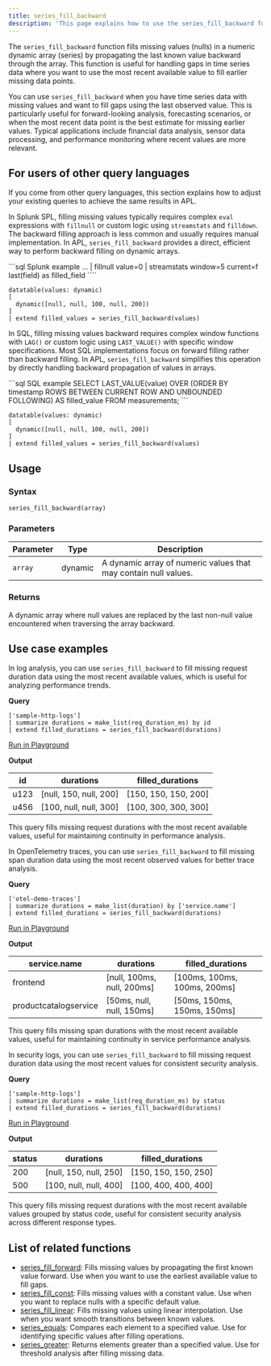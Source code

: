 ```yaml
---
title: series_fill_backward
description: 'This page explains how to use the series_fill_backward function in APL.'
---
```


The `series_fill_backward` function fills missing values (nulls) in a numeric dynamic array (series) by propagating the last known value backward through the array. This function is useful for handling gaps in time series data where you want to use the most recent available value to fill earlier missing data points.

You can use `series_fill_backward` when you have time series data with missing values and want to fill gaps using the last observed value. This is particularly useful for forward-looking analysis, forecasting scenarios, or when the most recent data point is the best estimate for missing earlier values. Typical applications include financial data analysis, sensor data processing, and performance monitoring where recent values are more relevant.

## For users of other query languages

If you come from other query languages, this section explains how to adjust your existing queries to achieve the same results in APL.

<AccordionGroup>
<Accordion title="Splunk SPL users">

In Splunk SPL, filling missing values typically requires complex `eval` expressions with `fillnull` or custom logic using `streamstats` and `filldown`. The backward filling approach is less common and usually requires manual implementation. In APL, `series_fill_backward` provides a direct, efficient way to perform backward filling on dynamic arrays.

<CodeGroup>
```sql Splunk example
... | fillnull value=0 | streamstats window=5 current=f last(field) as filled_field
````

```kusto APL equivalent
datatable(values: dynamic)
[
  dynamic([null, null, 100, null, 200])
]
| extend filled_values = series_fill_backward(values)
```

</CodeGroup>

</Accordion>
<Accordion title="ANSI SQL users">

In SQL, filling missing values backward requires complex window functions with `LAG()` or custom logic using `LAST_VALUE()` with specific window specifications. Most SQL implementations focus on forward filling rather than backward filling. In APL, `series_fill_backward` simplifies this operation by directly handling backward propagation of values in arrays.

<CodeGroup>
```sql SQL example
SELECT LAST_VALUE(value) OVER (ORDER BY timestamp ROWS BETWEEN CURRENT ROW AND UNBOUNDED FOLLOWING) AS filled_value
FROM measurements;
```

```kusto APL equivalent
datatable(values: dynamic)
[
  dynamic([null, null, 100, null, 200])
]
| extend filled_values = series_fill_backward(values)
```

</CodeGroup>

</Accordion>
</AccordionGroup>

## Usage

### Syntax

```kusto
series_fill_backward(array)
```

### Parameters

| Parameter | Type    | Description                        |
| --------- | ------- | ---------------------------------- |
| `array`   | dynamic | A dynamic array of numeric values that may contain null values. |

### Returns

A dynamic array where null values are replaced by the last non-null value encountered when traversing the array backward.

## Use case examples

<Tabs>
<Tab title="Log analysis">

In log analysis, you can use `series_fill_backward` to fill missing request duration data using the most recent available values, which is useful for analyzing performance trends.

**Query**

```kusto
['sample-http-logs']
| summarize durations = make_list(req_duration_ms) by id
| extend filled_durations = series_fill_backward(durations)
```

[Run in Playground](https://play.axiom.co/axiom-play-qf1k/query?initForm=%7B%22apl%22%3A%22%5B'sample-http-logs'%5D%20%7C%20summarize%20durations%20%3D%20make_list(req_duration_ms)%20by%20id%20%7C%20extend%20filled_durations%20%3D%20series_fill_backward(durations)%22%7D)

**Output**

| id   | durations           | filled_durations    |
| ---- | ------------------- | ------------------- |
| u123 | [null, 150, null, 200] | [150, 150, 150, 200] |
| u456 | [100, null, null, 300] | [100, 300, 300, 300] |

This query fills missing request durations with the most recent available values, useful for maintaining continuity in performance analysis.

</Tab>
<Tab title="OpenTelemetry traces">

In OpenTelemetry traces, you can use `series_fill_backward` to fill missing span duration data using the most recent observed values for better trace analysis.

**Query**

```kusto
['otel-demo-traces']
| summarize durations = make_list(duration) by ['service.name']
| extend filled_durations = series_fill_backward(durations)
```

[Run in Playground](https://play.axiom.co/axiom-play-qf1k/query?initForm=%7B%22apl%22%3A%22%5B'otel-demo-traces'%5D%20%7C%20summarize%20durations%20%3D%20make_list(duration)%20by%20%5B'service.name'%5D%20%7C%20extend%20filled_durations%20%3D%20series_fill_backward(durations)%22%7D)

**Output**

| service.name          | durations                | filled_durations         |
| --------------------- | ------------------------ | ------------------------ |
| frontend              | [null, 100ms, null, 200ms] | [100ms, 100ms, 100ms, 200ms] |
| productcatalogservice | [50ms, null, null, 150ms]  | [50ms, 150ms, 150ms, 150ms] |

This query fills missing span durations with the most recent available values, useful for maintaining continuity in service performance analysis.

</Tab>
<Tab title="Security logs">

In security logs, you can use `series_fill_backward` to fill missing request duration data using the most recent values for consistent security analysis.

**Query**

```kusto
['sample-http-logs']
| summarize durations = make_list(req_duration_ms) by status
| extend filled_durations = series_fill_backward(durations)
```

[Run in Playground](https://play.axiom.co/axiom-play-qf1k/query?initForm=%7B%22apl%22%3A%22%5B'sample-http-logs'%5D%20%7C%20summarize%20durations%20%3D%20make_list(req_duration_ms)%20by%20status%20%7C%20extend%20filled_durations%20%3D%20series_fill_backward(durations)%22%7D)

**Output**

| status | durations           | filled_durations    |
| ------ | ------------------- | ------------------- |
| 200    | [null, 150, null, 250] | [150, 150, 150, 250] |
| 500    | [100, null, null, 400] | [100, 400, 400, 400] |

This query fills missing request durations with the most recent available values grouped by status code, useful for consistent security analysis across different response types.

</Tab>
</Tabs>

## List of related functions

- [series_fill_forward](/apl/scalar-functions/time-series/series-fill-forward): Fills missing values by propagating the first known value forward. Use when you want to use the earliest available value to fill gaps.
- [series_fill_const](/apl/scalar-functions/time-series/series-fill-const): Fills missing values with a constant value. Use when you want to replace nulls with a specific default value.
- [series_fill_linear](/apl/scalar-functions/time-series/series-fill-linear): Fills missing values using linear interpolation. Use when you want smooth transitions between known values.
- [series_equals](/apl/scalar-functions/time-series/series-equals): Compares each element to a specified value. Use for identifying specific values after filling operations.
- [series_greater](/apl/scalar-functions/time-series/series-greater): Returns elements greater than a specified value. Use for threshold analysis after filling missing data.
